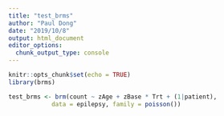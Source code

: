 ```yaml
---
title: "test_brms"
author: "Paul Dong"
date: "2019/10/8"
output: html_document
editor_options: 
  chunk_output_type: console
---
```


```r
knitr::opts_chunk$set(echo = TRUE)
library(brms)
```
```r
test_brms <- brm(count ~ zAge + zBase * Trt + (1|patient), 
            data = epilepsy, family = poisson())
```

